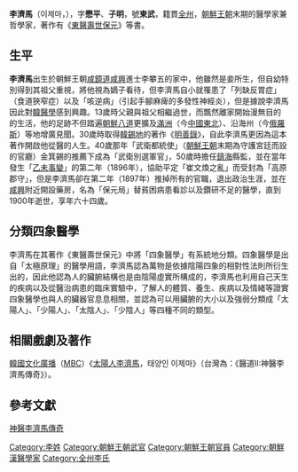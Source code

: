 '''李濟馬'''（이제마，{{bd|1837年||1900年}}），字'''懋平'''、'''子明'''，號'''東武'''，籍貫[[全州|全州]]，[[朝鮮王朝|朝鮮王朝]]末期的醫學家兼哲學家，著作有《[[東醫壽世保元|東醫壽世保元]]》等書。

== 生平 ==
'''李濟馬'''出生於朝鮮王朝[[咸鏡道|咸鏡道]][[咸興|咸興]]進士李攀五的家中，他雖然是妾所生，但自幼特別得到其祖父重視，將他視為嫡子看待，但李濟馬自小就罹患了「列缺反胃症」（食道狹窄症）以及「咳逆病」（引起手腳麻痺的多發性神經炎），但是據說李濟馬因此對[[韓醫學|韓醫學]]感到興趣。13歲時父親與祖父相繼過世，而飄然離家開始漫無目的的生活，他的足跡不但踏遍[[朝鮮八道|朝鮮八道]]更擴及[[滿洲地區|滿洲]]（今[[中國東北|中國東北]]）、沿海州（今[[俄羅斯|俄羅斯]]）等地增廣見聞。30歲時取得[[韓錫地|韓錫地]]的著作《[[明善錄|明善錄]]》，自此李濟馬更因為這本著作開啟他從醫的人生。40歲那年「武衛都統使」（[[朝鮮王朝|朝鮮王朝]]末期為守護宮廷而設的官廳）金箕錫的推薦下成為「武衛別選軍官」，50歲時擔任[[鎮海|鎮海]]縣監，並在當年發生「[[乙未事變|乙未事變]]」的第二年（1896年），協助平定「崔文煥之亂」而受封為「高原郡守」，但是李濟馬卻在第二年（1897年）推掉所有的官職，退出政治生涯，並在[[咸興|咸興]]附近開設藥房，名為「保元局」替貧困病患看診以及鑽研不足的醫學，直到1900年逝世，享年六十四歲。

== 分類四象醫學 ==
李濟馬在其著作《東醫壽世保元》中將「四象醫學」有系統地分類。四象醫學是出自「太極原理」的醫學用語，李濟馬認為萬物是依據陰陽四象的相對性法則所衍生出的，因此他認為人的臟腑結構也是由陰陽虛實所構成的，李濟馬也利用自己天生的疾病以及從醫治病患的臨床實驗中，了解人的體質、養生、疾病以及情緒等證實四象醫學也與人的臟器官息息相關，並認為可以用臟腑的大小以及強弱分類成「太陽人」、「少陽人」、「太陰人」、「少陰人」等四種不同的類型。

== 相關戲劇及著作 ==
[[韓國文化廣播|韓國文化廣播]]（[[MBC|MBC]]）《[[太陽人李濟馬|太陽人李濟馬]]，태양인 이제마》（台灣為：《醫道II:神醫李濟馬傳奇》）。

== 參考文獻 ==
[http://www.ttv.com.tw/drama/2004/doctor2/story.htm 神醫李濟馬傳奇] {{Wayback|url=http://www.ttv.com.tw/drama/2004/doctor2/story.htm |date=20190831213529 }}

{{korea-bio-stub}}

[[Category:李姓|Category:李姓]]
[[Category:朝鮮王朝武官|Category:朝鮮王朝武官]]
[[Category:朝鮮王朝官員|Category:朝鮮王朝官員]]
[[Category:朝鮮漢醫學家|Category:朝鮮漢醫學家]]
[[Category:全州李氏|Category:全州李氏]]